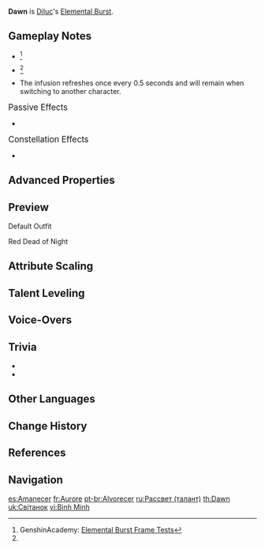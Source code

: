 {{About|[[Diluc]]'s Elemental Burst|the Character Card Talent for [[Genius Invokation TCG]]|Dawn (Character Card Talent)|the [[Archon Quest]]|Dawn (Quest)}}
{{Talent Infobox
|image         = Talent Dawn.png
|character     = Diluc
|type          = Elemental Burst
|info          = Releases intense flames to knock back nearby opponents, dealing {{Color|Pyro DMG}}.<br />The flames then converge into the weapon, summoning a Phoenix that flies forward and deals massive {{Color|Pyro DMG}} to all opponents in its path. The Phoenix explodes upon reaching its destination, causing a large amount of {{Color|[[AoE]] Pyro DMG}}.<br />The searing flames that run down his blade cause it to be [[Elemental Infusion|infused]] with {{Pyro}}.
|energyCost    = 40
|CD            = 12s
|attr1         = Slashing DMG
|value1        = 204-459%
|attr2         = DoT
|value2        = 60-135%
|attr3         = Explosion DMG
|value3        = 204-459%
|attr4         = Enchantment Duration
|value4        = 8s
|utility1      = Elemental Infusion
|utility2      = AoE
|utility3      = Knockback
|scale_att1    = ATK
}}
{{Description|The only reason to walk in the darkness is to light it up. Behold, that fleeing light in the dead of night is the herald of the coming dawn.}}
'''Dawn''' is [[Diluc]]'s [[Elemental Burst]].

==Gameplay Notes==
* {{TalentNote|energy frame|24}}<ref name="Genshin Academy burst info sheet">GenshinAcademy: [https://docs.google.com/spreadsheets/d/1iLUT8Tafwih3RZbNlA59w6-x5NQdgPvsMc86b7W92DQ/edit#gid=0 Elemental Burst Frame Tests]</ref>
* {{TalentNote|cooldown frame|16}}<ref name="Genshin Academy burst info sheet" />
* The {{Pyro}} infusion refreshes once every 0.5 seconds and will remain when switching to another character.

;<big>Passive Effects</big>
* {{TalentNote|character=Diluc|talent=Dawn|ascension|2|Blessing of Phoenix}}

;<big>Constellation Effects</big>
* {{TalentNote|constellation|5|Phoenix, Harbinger of Dawn}}

==Advanced Properties==
{{Advanced Properties
|title   = Activation Damageless Knockback
|gu      = —
|icdtag  = —
|icdtype = —
|poise   = 400
|impulse = 3

|title2   = Slashing DMG
|gu2      = 2U
|icdtag2  = Elemental Burst
|icdtype2 = 5s/5 Hits
|poise2   = 100
|impulse2 = 4
|blunt2   = 1

|title3   = Slashing Damageless Knockback
|gu3      = —
|icdtag3  = —
|icdtype3 = —
|poise3   = 100
|impulse3 = 5

|title4   = DoT
|gu4      = 2U
|icdtag4  = Elemental Burst
|icdtype4 = 5s/5 Hits
|poise4   = 100
|impulse4 = Heavy, 900, 0

|title5   = Explosion DMG
|gu5      = 2U
|icdtag5  = Elemental Burst
|icdtype5 = 5s/5 Hits
|poise5   = 100
|impulse5 = 8
}}

==Preview==
;Default Outfit
{{Preview
|file=Dawn Preview
}}

;Red Dead of Night
{{Preview
|file=Dawn Preview Red Dead of Night
}}

==Attribute Scaling==
{{Talent Scaling
|talentType=Elemental Burst
|levels=14
|order=slashingdmg,dot,explosiondmg,cd,infusionduration,energycost
|titles=Slashing DMG (%),DoT (%),Explosion DMG (%),CD,Infusion Duration,Energy Cost
|slashingdmg_1=204
|slashingdmg_2=219.3
|slashingdmg_3=234.6
|slashingdmg_4=255
|slashingdmg_5=270.3
|slashingdmg_6=285.6
|slashingdmg_7=306
|slashingdmg_8=326.4
|slashingdmg_9=346.8
|slashingdmg_10=367.2
|slashingdmg_11=387.6
|slashingdmg_12=408
|slashingdmg_13=433.5
|slashingdmg_14=459
|dot_1=60
|dot_2=64.5
|dot_3=69
|dot_4=75
|dot_5=79.5
|dot_6=84
|dot_7=90
|dot_8=96
|dot_9=102
|dot_10=108
|dot_11=114
|dot_12=120
|dot_13=127.5
|dot_14=135
|explosiondmg_1=204
|explosiondmg_2=219.3
|explosiondmg_3=234.6
|explosiondmg_4=255
|explosiondmg_5=270.3
|explosiondmg_6=285.6
|explosiondmg_7=306
|explosiondmg_8=326.4
|explosiondmg_9=346.8
|explosiondmg_10=367.2
|explosiondmg_11=387.6
|explosiondmg_12=408
|explosiondmg_13=433.5
|explosiondmg_14=459
|cd=12s
|infusionduration=8s
|energycost=40
}}

==Talent Leveling==
{{Talent Upgrade|Diluc}}

==Voice-Overs==
{{Talent VO}}

==Trivia==
* {{Transclude|Darknight Blaze|Glowing Ornaments|section=1}}
* {{Transclude|Red Dead of Night|Projection of Elemental Symbol|section=1}}

==Other Languages==
{{Other Languages
|en      = Dawn
|zhs     = 黎明
|zhs_rm  = Límíng
|zht     = 黎明
|zht_rm  = Límíng
|zh_tl   = Dawn
|ja      = 黎明
|ja_rm   = Reimei
|ja_tl   = Dawn
|ko      = 여명
|ko_rm   = Yeomyeong
|ko_tl   = Dawn
|es      = Amanecer
|es_tl   = Dawn
|fr      = Aurore
|fr_tl   = Dawn
|ru      = Рассвет
|ru_tl   = Dawn
|th      = Dawn
|vi      = Bình Minh
|vi_tl   = Dawn
|de      = Dämmerung
|de_tl   = Dawn
|id      = Dawn
|pt      = Alvorecer
|pt_tl   = Dawn
|tr      = Şafak
|tr_tl   = Dawn
|it      = Alba
|it_tl   = Dawn
}}

==Change History==
{{Change History|1.0}}

==References==
{{Reflist}}

==Navigation==
{{Talent Navbox|Diluc}}

[[es:Amanecer]]
[[fr:Aurore]]
[[pt-br:Alvorecer]]
[[ru:Рассвет (талант)]]
[[th:Dawn]]
[[uk:Світанок]]
[[vi:Bình Minh]]
